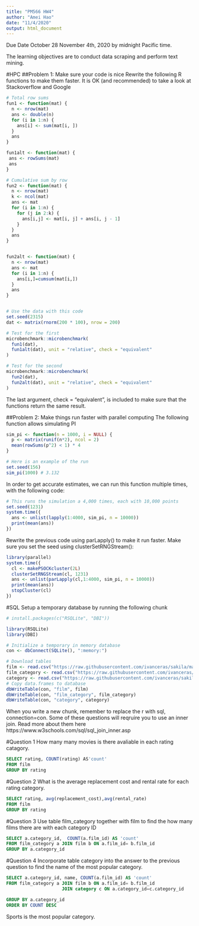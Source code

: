 ```yaml
---
title: "PM566 HW4"
author: "Amei Hao"
date: "11/4/2020"
output: html_document
---
```


Due Date
October 28 November 4th, 2020 by midnight Pacific time.

The learning objectives are to conduct data scraping and perform text mining.

#HPC
##Problem 1: Make sure your code is nice
Rewrite the following R functions to make them faster. It is OK (and recommended) to take a look at Stackoverflow and Google
```r
# Total row sums
fun1 <- function(mat) {
  n <- nrow(mat)
  ans <- double(n) 
  for (i in 1:n) {
    ans[i] <- sum(mat[i, ])
  }
  ans
}

fun1alt <- function(mat) {
 ans <- rowSums(mat)
 ans
}
```

```r
# Cumulative sum by row
fun2 <- function(mat) {
  n <- nrow(mat)
  k <- ncol(mat)
  ans <- mat
  for (i in 1:n) {
    for (j in 2:k) {
      ans[i,j] <- mat[i, j] + ans[i, j - 1]
    }
  }
  ans
}


fun2alt <- function(mat) {
  n <- nrow(mat)
  ans <- mat
  for (i in 1:n) {
    ans[i,]=cumsum(mat[i,])
  }
  ans
}


# Use the data with this code
set.seed(2315)
dat <- matrix(rnorm(200 * 100), nrow = 200)

# Test for the first
microbenchmark::microbenchmark(
  fun1(dat),
  fun1alt(dat), unit = "relative", check = "equivalent"
)

# Test for the second
microbenchmark::microbenchmark(
  fun2(dat),
  fun2alt(dat), unit = "relative", check = "equivalent"
)

```



The last argument, check = “equivalent”, is included to make sure that the functions return the same result.

##Problem 2: Make things run faster with parallel computing
The following function allows simulating PI
```r
sim_pi <- function(n = 1000, i = NULL) {
  p <- matrix(runif(n*2), ncol = 2)
  mean(rowSums(p^2) < 1) * 4
}

# Here is an example of the run
set.seed(156)
sim_pi(1000) # 3.132
```
In order to get accurate estimates, we can run this function multiple times, with the following code:

```r
# This runs the simulation a 4,000 times, each with 10,000 points
set.seed(1231)
system.time({
  ans <- unlist(lapply(1:4000, sim_pi, n = 10000))
  print(mean(ans))
})
```

Rewrite the previous code using parLapply() to make it run faster. Make sure you set the seed using clusterSetRNGStream():

```r
library(parallel)
system.time({
  cl <- makePSOCKcluster(2L) 
  clusterSetRNGStream(cl, 1231)
  ans <- unlist(parLapply(cl,1:4000, sim_pi, n = 10000))
  print(mean(ans))
  stopCluster(cl)
})

```


#SQL
Setup a temporary database by running the following chunk
```r
# install.packages(c("RSQLite", "DBI"))

library(RSQLite)
library(DBI)
```

```r

# Initialize a temporary in memory database
con <- dbConnect(SQLite(), ":memory:")

# Download tables
film <- read.csv("https://raw.githubusercontent.com/ivanceras/sakila/master/csv-sakila-db/film.csv")
film_category <- read.csv("https://raw.githubusercontent.com/ivanceras/sakila/master/csv-sakila-db/film_category.csv")
category <- read.csv("https://raw.githubusercontent.com/ivanceras/sakila/master/csv-sakila-db/category.csv")
# Copy data.frames to database
dbWriteTable(con, "film", film)
dbWriteTable(con, "film_category", film_category)
dbWriteTable(con, "category", category)
```
When you write a new chunk, remember to replace the r with sql, connection=con. Some of these questions will reqruire you to use an inner join. Read more about them here https://www.w3schools.com/sql/sql_join_inner.asp

#Question 1
How many many movies is there avaliable in each rating catagory.
```sql
SELECT rating, COUNT(rating) AS'count'
FROM film
GROUP BY rating
```

#Question 2
What is the average replacement cost and rental rate for each rating category.
```sql
SELECT rating, avg(replacement_cost),avg(rental_rate)
FROM film
GROUP BY rating
```

#Question 3
Use table film_category together with film to find the how many films there are with each category ID
```sql
SELECT a.category_id,  COUNT(a.film_id) AS 'count'
FROM film_category a JOIN film b ON a.film_id= b.film_id
GROUP BY a.category_id


```

#Question 4
Incorporate table category into the answer to the previous question to find the name of the most popular category.
```sql
SELECT a.category_id, name, COUNT(a.film_id) AS 'count'
FROM film_category a JOIN film b ON a.film_id= b.film_id
                     JOIN category c ON a.category_id=c.category_id 

GROUP BY a.category_id
ORDER BY COUNT DESC 
```
Sports is the most popular category.
